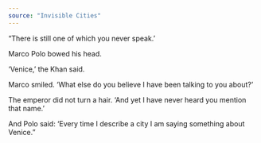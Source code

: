 ```yaml
---
source: "Invisible Cities"
---
```


“There is still one of which you never speak.’

Marco Polo bowed his head.

‘Venice,’ the Khan said.

Marco smiled. ‘What else do you believe I have been talking to you about?’

The emperor did not turn a hair. ‘And yet I have never heard you mention that name.’

And Polo said: ‘Every time I describe a city I am saying something about Venice.”


